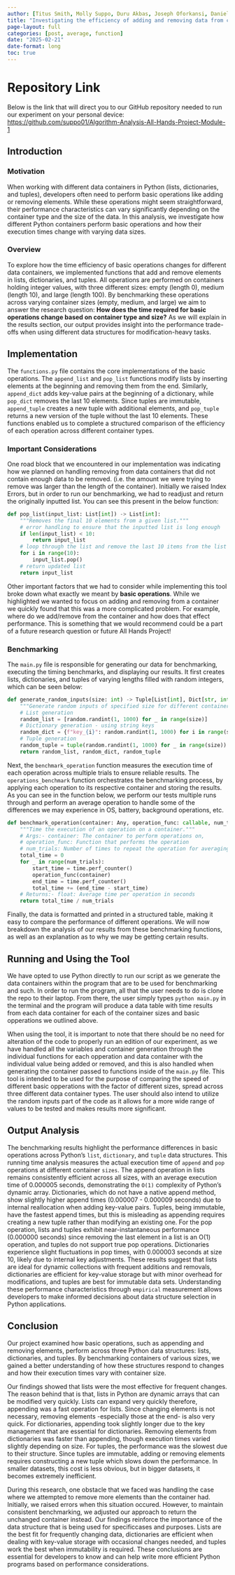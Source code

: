 ```yaml
---
author: [Titus Smith, Molly Suppo, Duru Akbas, Joseph Oforkansi, Daniel ]
title: "Investigating the efficiency of adding and removing data from containers."
page-layout: full
categories: [post, average, function]
date: "2025-02-21"
date-format: long
toc: true
---
```


# Repository Link

Below is the link that will direct you to our GitHub repository needed to run our experiment on your personal device: <https://github.com/suppo01/Algorithm-Analysis-All-Hands-Project-Module-1>

## Introduction

### Motivation

When working with different data containers in Python (lists, dictionaries, and tuples), developers often need to perform basic
operations like adding or removing elements. While these operations might seem straightforward, their performance
characteristics can vary significantly depending on the container type and the size of the data. In this analysis, we
investigate how different Python containers perform basic operations and how their execution times change with varying data
sizes.

### Overview

To explore how the time efficiency of basic operations changes for different data containers, we implemented functions that
add and remove elements in lists, dictionaries, and tuples. All operations are performed on containers holding integer values, with three different sizes: empty (length 0), medium (length 10), and large (length 100). By benchmarking these operations across varying container sizes (empty, medium, and large) we aim to answer the research question: **How does the time required for basic operations change based on container type and size?** As we will explain in the results section, our output provides insight into the performance trade-offs when using different data structures for modification-heavy tasks.

## Implementation

The `functions.py` file contains the core implementations of the basic operations. The `append_list` and `pop_list` functions
modify lists by inserting elements at the beginning and removing them from the end. Similarly, `append_dict` adds key-value
pairs at the beginning of a dictionary, while `pop_dict` removes the last 10 elements. Since tuples are immutable,
`append_tuple` creates a new tuple with additional elements, and `pop_tuple` returns a new version of the tuple without the
last 10 elements. These functions enabled us to complete a structured comparison of the efficiency of each operation across
different container types.

### Important Considerations

One road block that we encountered in our implementation was indicating how we planned on handling removing from data
containers that did not contain enough data to be removed. (i.e. the amount we were trying to remove was larger than the length
of the container). Initially we raised Index Errors, but in order to run our benchmarking, we had to readjust and return the
originally inputted list. You can see this present in the below function:

```python
def pop_list(input_list: List[int]) -> List[int]:
    """Removes the final 10 elements from a given list."""
    # error handling to ensure that the inputted list is long enough
    if len(input_list) < 10:
        return input_list
    # loop through the list and remove the last 10 items from the list
    for i in range(10):
        input_list.pop()
    # return updated list
    return input_list
```

Other important factors that we had to consider while implementing this tool broke down what exactly we meant by **basic operations**. While we highlighted we wanted to focus on adding and removing from a container we quickly found that this was a
more complicated problem. For example, where do we add/remove from the container and how does that effect performance. This is
something that we would recommend could be a part of a future research question or future All Hands Project!

### Benchmarking

The `main.py` file is responsible for generating our data for benchmarking, executing the timing benchmarks, and displaying our
results. It first creates lists, dictionaries, and tuples of varying lengths filled with random integers, which can be seen
below:

```python
def generate_random_inputs(size: int) -> Tuple[List[int], Dict[str, int], Tuple[int, ...]]:
    """Generate random inputs of specified size for different containers."""
    # List generation
    random_list = [random.randint(1, 1000) for _ in range(size)]
    # Dictionary generation - using string keys
    random_dict = {f"key_{i}": random.randint(1, 1000) for i in range(size)}
    # Tuple generation
    random_tuple = tuple(random.randint(1, 1000) for _ in range(size))
    return random_list, random_dict, random_tuple
```

Next, the `benchmark_operation` function measures the execution time of each operation across multiple trials to ensure
reliable results. The `operations_benchmark` function orchestrates the benchmarking process, by applying each operation to its
respective container and storing the results. As you can see in the function below, we perform our tests multiple runs through
and perform an average operation to handle some of the differences we may experience in OS, battery, background operations, etc.

```python
def benchmark_operation(container: Any, operation_func: callable, num_trials: int = 100) -> float:
    """Time the execution of an operation on a container."""
    # Args:- container: The container to perform operations on,
    # operation_func: Function that performs the operation
    # num_trials: Number of times to repeat the operation for averaging
    total_time = 0
    for _ in range(num_trials):
        start_time = time.perf_counter()
        operation_func(container)
        end_time = time.perf_counter()
        total_time += (end_time - start_time)
    # Returns:- float: Average time per operation in seconds
    return total_time / num_trials
```

Finally, the data is formatted and printed in a structured table, making it easy to compare the performance of different
operations. We will now breakdown the analysis of our results from these benchmarking functions, as well as an explanation as
to why we may be getting certain results.

## Running and Using the Tool

We have opted to use Python directly to run our script as we generate the data containers within the program that are to be
used for benchmarking and such. In order to run the program, all that the user needs to do is clone the repo to their laptop.
From there, the user simply types `python main.py` in the terminal and the program will produce a data table with time results
from each data container for each of the container sizes and basic opperations we outlined above.

When using the tool, it is important to note that there should be no need for alteration of the code to properly run an edition
of our experiment, as we have handled all the variables and container generation through the individual functions for each
opperation and data container with the individual value being added or removed, and this is also handled when generating the
container passed to functions inside of the `main.py` file. This tool is intended to be used for the purpose of comparing the
speed of different basic opperations with the factor of different sizes, spread across three different data container types.
The user should also intend to utilize the random inputs part of the code as it allows for a more wide range of values to be
tested and makes results more significant.

## Output Analysis

The benchmarking results highlight the performance differences in basic operations across Python’s `list`, `dictionary`, and
`tuple` data structures. This running time analysis measures the actual execution time of `append` and `pop` operations at
different container `sizes`. The append operation in lists remains consistently efficient across all sizes, with an average
execution time of 0.000005 seconds, demonstrating the `O(1)` complexity of Python’s dynamic array. Dictionaries, which do not
have a native append method, show slightly higher append times (0.000007 - 0.000009 seconds) due to internal reallocation when
adding key-value pairs. Tuples, being immutable, have the fastest append times, but this is misleading as appending requires
creating a new tuple rather than modifying an existing one. For the pop operation, lists and tuples exhibit near-instantaneous
performance (0.000000 seconds) since removing the last element in a list is an O(1) operation, and tuples do not support true
pop operations. Dictionaries experience slight fluctuations in pop times, with 0.000003 seconds at size 10, likely due to
internal key adjustments. These results suggest that lists are ideal for dynamic collections with frequent additions and
removals, dictionaries are efficient for key-value storage but with minor overhead for modifications, and tuples are best for
immutable data sets. Understanding these performance characteristics through `empirical` measurement allows developers to make
informed decisions about data structure selection in Python applications.

## Conclusion

Our project examined how basic operations, such as appending and removing elements, perform
across three Python data structures: lists, dictionaries, and tuples. By benchmarking
containers of various sizes, we gained a better understanding of how these structures
respond to changes and how their execution times vary with container size.

Our findings showed that lists were the most effective for frequent changes. The reason
behind that is that, lists in Python are dynamic arrays that can be modified very quickly.
Lists can expand very quickly therefore, appending was a fast operation for lists. Since
changing elements is not necessary, removing elements -especially those at the end- is also
very quick. For dictionaries, appending took slightly longer due to the key management that
are essential for dictionaries. Removing elements from dictionaries was faster than
appending, though execution times varied slightly depending on size. For tuples, the
performance was the slowest due to their structure. Since tuples are immutable, adding or
removing elements requires constructing a new tuple which slows down the performance. In
smaller datasets, this cost is less obvious, but in bigger datasets, it becomes extremely
inefficient.

During this research, one obstacle that we faced was handling the case where we attempted to
remove more elements than the container had. Initially, we raised errors when this situation
occured. However, to maintain consistent benchmarking, we adjusted our approach to return
the unchanged container instead. Our findings reinforce the importance of the data structure 
that is being used for specificcases and purposes. Lists are the best fit for frequently 
changing data, dictionaries are efficient when dealing with key-value storage with occasional 
changes needed, and tuples work the best when immutability is required. These conclusions are 
essential for developers to know and can help write more efficient Python programs based on 
performance considerations.
